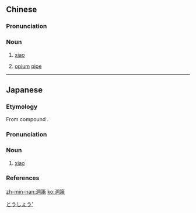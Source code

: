 {{also|洞箫}}
==Chinese==
{{zh-forms|s=洞箫}}

===Pronunciation===
{{zh-pron
|m=dòngxiāo
|c=dung6 siu1
|mn=tōng-siau
|cat=n
}}

===Noun===
{{zh-noun}}

# {{lb|zh|musical instruments}} [[xiao]] {{gloss|a vertical, notched, end-blown bamboo flute used since ancient times in traditional and classical Chinese music}}
# {{lb|zh|Min Nan|figurative}} [[opium]] [[pipe]]

----

==Japanese==
{{ja-kanjitab|どう|しょう|yomi=o}}

===Etymology===
From {{etyl|ltc|ja|sort=とうしょう'}} compound {{m|zh|洞簫|lit=hole + xiao {{gloss|Chinese flute}}}}.

===Pronunciation===
{{ja-pron|yomi=o|どうしょう|acc=0|acc_ref=DJR}}

===Noun===
{{ja-noun|どうしょう|hhira=どうせう}}

# [[xiao]] {{gloss|Chinese flute}}

===References===
<references/>

[[Category:ja:Musical instruments|とうしょう']]

[[zh-min-nan:洞簫]]
[[ko:洞簫]]